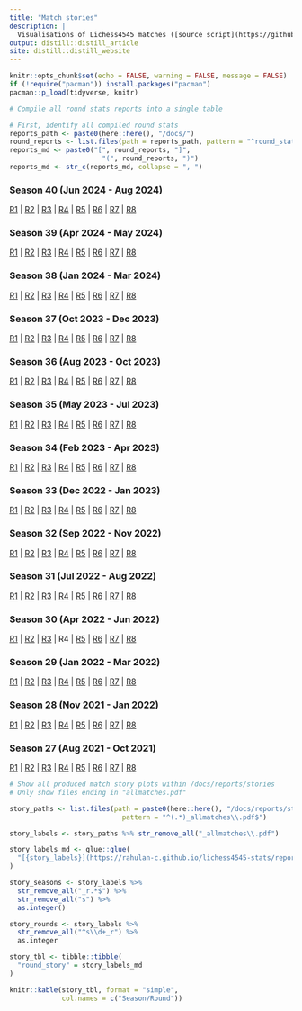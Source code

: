```yaml
---
title: "Match stories"
description: |
  Visualisations of Lichess4545 matches ([source script](https://github.com/rahulan-c/lichess4545-stats/blob/main/scripts/plot_match_story.R))
output: distill::distill_article
site: distill::distill_website
---
```


```r
knitr::opts_chunk$set(echo = FALSE, warning = FALSE, message = FALSE)
if (!require("pacman")) install.packages("pacman")
pacman::p_load(tidyverse, knitr)
```




<!-- ### Round stats -->

<!-- **Under construction - not done yet** -->

<!-- Yes, round summary stats are coming. What you see here is just work in progress. Best to ignore for now.  -->

```r
# Compile all round stats reports into a single table

# First, identify all compiled round stats
reports_path <- paste0(here::here(), "/docs/")
round_reports <- list.files(path = reports_path, pattern = "^round_stats_(.*)\\.html$")
reports_md <- paste0("[", round_reports, "]",
                       "(", round_reports, ")")
reports_md <- str_c(reports_md, collapse = ", ")

```

### Season 40 (Jun 2024 - Aug 2024)

[R1](reports/stories/s40_r1_allmatches.pdf) | [R2](reports/stories/s40_r2_allmatches.pdf) | [R3](reports/stories/s40_r3_allmatches.pdf) | [R4](reports/stories/s40_r4_allmatches.pdf) | [R5](reports/stories/s40_r5_allmatches.pdf) | [R6](reports/stories/s40_r6_allmatches.pdf) | [R7](reports/stories/s40_r7_allmatches.pdf) | [R8](reports/stories/s40_r8_allmatches.pdf)

### Season 39 (Apr 2024 - May 2024)

[R1](reports/stories/s39_r1_allmatches.pdf) | [R2](reports/stories/s39_r2_allmatches.pdf) | [R3](reports/stories/s39_r3_allmatches.pdf) | [R4](reports/stories/s39_r4_allmatches.pdf) | [R5](reports/stories/s39_r5_allmatches.pdf) | [R6](reports/stories/s39_r6_allmatches.pdf) | [R7](reports/stories/s39_r7_allmatches.pdf) | [R8](reports/stories/s39_r8_allmatches.pdf)

### Season 38 (Jan 2024 - Mar 2024)

[R1](reports/stories/s38_r1_allmatches.pdf) | [R2](reports/stories/s38_r2_allmatches.pdf) | [R3](reports/stories/s38_r3_allmatches.pdf) | [R4](reports/stories/s38_r4_allmatches.pdf) | [R5](reports/stories/s38_r5_allmatches.pdf) | [R6](reports/stories/s38_r6_allmatches.pdf) | [R7](reports/stories/s38_r7_allmatches.pdf) | [R8](reports/stories/s38_r8_allmatches.pdf)

### Season 37 (Oct 2023 - Dec 2023)

[R1](reports/stories/s37_r1_allmatches.pdf) | [R2](reports/stories/s37_r2_allmatches.pdf) | [R3](reports/stories/s37_r3_allmatches.pdf) | [R4](reports/stories/s37_r4_allmatches.pdf) | [R5](reports/stories/s37_r5_allmatches.pdf) | [R6](reports/stories/s37_r6_allmatches.pdf) | [R7](reports/stories/s37_r7_allmatches.pdf) | [R8](reports/stories/s37_r8_allmatches.pdf)

### Season 36 (Aug 2023 - Oct 2023)

[R1](reports/stories/s36_r1_allmatches.pdf) | [R2](reports/stories/s36_r2_allmatches.pdf) | [R3](reports/stories/s36_r3_allmatches.pdf) | [R4](reports/stories/s36_r4_allmatches.pdf) | [R5](reports/stories/s36_r5_allmatches.pdf) | [R6](reports/stories/s36_r6_allmatches.pdf) | [R7](reports/stories/s36_r7_allmatches.pdf) | [R8](reports/stories/s36_r8_allmatches.pdf)

### Season 35 (May 2023 - Jul 2023)

[R1](reports/stories/s35_r1_allmatches.pdf) | [R2](reports/stories/s35_r2_allmatches.pdf) | [R3](reports/stories/s35_r3_allmatches.pdf) | [R4](reports/stories/s35_r4_allmatches.pdf) | [R5](reports/stories/s35_r5_allmatches.pdf) | [R6](reports/stories/s35_r6_allmatches.pdf) | [R7](reports/stories/s35_r7_allmatches.pdf) | [R8](reports/stories/s35_r8_allmatches.pdf)


### Season 34 (Feb 2023 - Apr 2023)

[R1](reports/stories/s34_r1_allmatches.pdf) | [R2](reports/stories/s34_r2_allmatches.pdf) | [R3](reports/stories/s34_r3_allmatches.pdf) | [R4](reports/stories/s34_r4_allmatches.pdf) | [R5](reports/stories/s34_r5_allmatches.pdf) | [R6](reports/stories/s34_r6_allmatches.pdf) | [R7](reports/stories/s34_r7_allmatches.pdf) | [R8](reports/stories/s34_r8_allmatches.pdf)

### Season 33 (Dec 2022 - Jan 2023)

[R1](reports/stories/s33_r1_allmatches.pdf) | [R2](reports/stories/s33_r2_allmatches.pdf) | [R3](reports/stories/s33_r3_allmatches.pdf) | [R4](reports/stories/s33_r4_allmatches.pdf) | [R5](reports/stories/s33_r5_allmatches.pdf) | [R6](reports/stories/s33_r6_allmatches.pdf) | [R7](reports/stories/s33_r7_allmatches.pdf) | [R8](reports/stories/s33_r8_allmatches.pdf)

### Season 32 (Sep 2022 - Nov 2022)

[R1](reports/stories/s32_r1_allmatches.pdf) | [R2](reports/stories/s32_r2_allmatches.pdf) | [R3](reports/stories/s32_r3_allmatches.pdf) | [R4](reports/stories/s32_r4_allmatches.pdf) | [R5](reports/stories/s32_r5_allmatches.pdf) | [R6](reports/stories/s32_r6_allmatches.pdf) | [R7](reports/stories/s32_r7_allmatches.pdf) | [R8](reports/stories/s32_r8_allmatches.pdf)

### Season 31 (Jul 2022 - Aug 2022)

[R1](reports/stories/s31_r1_allmatches.pdf) | [R2](reports/stories/s31_r2_allmatches.pdf) | [R3](reports/stories/s31_r3_allmatches.pdf) | [R4](reports/stories/s31_r4_allmatches.pdf) | [R5](reports/stories/s31_r5_allmatches.pdf) | [R6](reports/stories/s31_r6_allmatches.pdf) | [R7](reports/stories/s31_r7_allmatches.pdf) | [R8](reports/stories/s31_r8_allmatches.pdf)


### Season 30 (Apr 2022 - Jun 2022)

[R1](reports/stories/s30_r1_allmatches.pdf) | [R2](reports/stories/s30_r2_allmatches.pdf) | [R3](reports/stories/s30_r3_allmatches.pdf) | R4 | [R5](reports/stories/s30_r5_allmatches.pdf) | [R6](reports/stories/s30_r6_allmatches.pdf) | [R7](reports/stories/s30_r7_allmatches.pdf) | [R8](reports/stories/s30_r8_allmatches.pdf)

### Season 29 (Jan 2022 - Mar 2022)

[R1](reports/stories/s29_r1_allmatches.pdf) | [R2](reports/stories/s29_r2_allmatches.pdf) | [R3](reports/stories/s29_r3_allmatches.pdf) |
[R4](reports/stories/s29_r4_allmatches.pdf) | [R5](reports/stories/s29_r5_allmatches.pdf) | [R6](reports/stories/s29_r6_allmatches.pdf) |
[R7](reports/stories/s29_r7_allmatches.pdf) | [R8](reports/stories/s29_r8_allmatches.pdf)

### Season 28 (Nov 2021 - Jan 2022)

[R1](reports/stories/s28_r1_allmatches.pdf) | [R2](reports/stories/s28_r2_allmatches.pdf) | [R3](reports/stories/s28_r3_allmatches.pdf) | 
[R4](reports/stories/s28_r4_allmatches.pdf) | [R5](reports/stories/s28_r5_allmatches.pdf) | [R6](reports/stories/s28_r6_allmatches.pdf) | [R7](reports/stories/s28_r7_allmatches.pdf) | [R8](reports/stories/s28_r8_allmatches.pdf)

### Season 27 (Aug 2021 - Oct 2021)

[R1](reports/stories/s27_r1_allmatches.pdf) | [R2](reports/stories/s27_r2_allmatches.pdf) | [R3](reports/stories/s27_r3_allmatches.pdf) | [R4](reports/stories/s27_r4_allmatches.pdf) | [R5](reports/stories/s27_r5_allmatches.pdf) | [R6](reports/stories/s27_r6_allmatches.pdf) | [R7](reports/stories/s27_r7_allmatches.pdf) | [R8](reports/stories/s27_r8_allmatches.pdf)

<!-- #### Sandbox -->

<!-- This is me testing a different (cleverer) way to compile and present links to match story plots. Although granted, it doesn't look so clever now.  -->

```r
# Show all produced match story plots within /docs/reports/stories
# Only show files ending in "allmatches.pdf"

story_paths <- list.files(path = paste0(here::here(), "/docs/reports/stories/"), 
                            pattern = "^(.*)_allmatches\\.pdf$")

story_labels <- story_paths %>% str_remove_all("_allmatches\\.pdf")

story_labels_md <- glue::glue(
  "[{story_labels}](https://rahulan-c.github.io/lichess4545-stats/reports/stories/{story_paths})"
)

story_seasons <- story_labels %>% 
  str_remove_all("_r.*$") %>% 
  str_remove_all("s") %>% 
  as.integer()

story_rounds <- story_labels %>% 
  str_remove_all("^s\\d+_r") %>% 
  as.integer

story_tbl <- tibble::tibble(
  "round_story" = story_labels_md
)

knitr::kable(story_tbl, format = "simple", 
             col.names = c("Season/Round"))

```